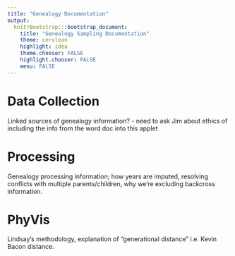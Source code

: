```yaml
---
title: "Genealogy Documentation"
output: 
  knitrBootstrap:::bootstrap_document:
    title: "Genealogy Sampling Documentation"
    theme: cerulean
    highlight: idea
    theme.chooser: FALSE
    highlight.chooser: FALSE
    menu: FALSE
---
```


# Data Collection 

Linked sources of genealogy information? 
- need to ask Jim about ethics of including the info from the word doc into this applet

# Processing

Genealogy processing information; how years are imputed, resolving conflicts with multiple parents/children, why we're excluding backcross information.

# PhyVis

Lindsay's methodology, explanation of "generational distance" i.e. Kevin Bacon distance.